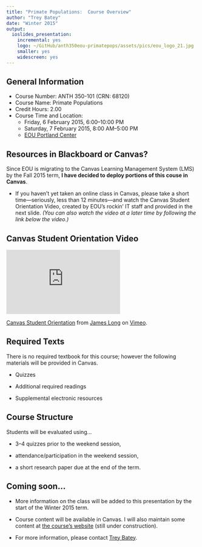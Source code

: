 ```yaml
---
title: "Primate Populations:  Course Overview"
author: "Trey Batey"
date: "Winter 2015"
output:
  ioslides_presentation:
    incremental: yes
    logo: ~/GitHub/anth350eou-primatepops/assets/pics/eou_logo_21.jpg
    smaller: yes
    widescreen: yes
---
```


## General Information

- Course Number:  ANTH 350-101 (CRN: 68120)
- Course Name:  Primate Populations
- Credit Hours:  2.00
- Course Time and Location:
    + Friday, 6 February 2015, 6:00--10:00 PM
    + Saturday, 7 February 2015, 8:00 AM--5:00 PM
    + [EOU Portland Center](https://www.eou.edu/eouportland/)


## Resources in Blackboard or Canvas?

Since EOU is migrating to the Canvas Learning Management System (LMS) by the Fall 2015 term, __I have decided to deploy portions of this couse in Canvas__.

- If you haven't yet taken an online class in Canvas, please take a short time---seriously, less than 12 minutes---and watch the Canvas Student Orientation Video, created by EOU's rockin' IT staff and provided in the next slide. _(You can also watch the video at a later time by following the link below the video.)_


## Canvas Student Orientation Video

<iframe src="http://player.vimeo.com/video/97347021" width="300" height="169" frameborder="0" webkitallowfullscreen mozallowfullscreen allowfullscreen></iframe> <p><a href="http://vimeo.com/97347021">Canvas Student Orientation</a> from <a href="http://vimeo.com/user17570673">James Long</a> on <a href="https://vimeo.com">Vimeo</a>.</p>


## Required Texts
There is no required textbook for this course; however the following materials will be provided in Canvas.

- Quizzes

- Additional required readings

- Supplemental electronic resources


## Course Structure

Students will be evaluated using...

- 3--4 quizzes prior to the weekend session,

- attendance/participation in the weekend session,

- a short research paper due at the end of the term.


## Coming soon...

- More information on the class will be added to this presentation by the start of the Winter 2015 term.

- Course content will be available in Canvas. I will also  maintain some content at [the course's website](https://bateyt.github.io/anth350eou-primatepops) (still under construction).

- For more information, please contact [Trey Batey](mailto:ebatey@eou.edu).